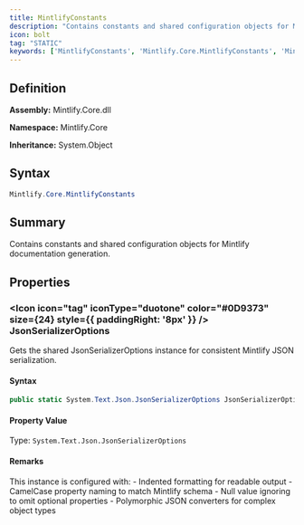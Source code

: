 ```yaml
---
title: MintlifyConstants
description: "Contains constants and shared configuration objects for Mintlify documentation generation."
icon: bolt
tag: "STATIC"
keywords: ['MintlifyConstants', 'Mintlify.Core.MintlifyConstants', 'Mintlify.Core', 'class', 'System.Object']
---
```


## Definition

**Assembly:** Mintlify.Core.dll

**Namespace:** Mintlify.Core

**Inheritance:** System.Object

## Syntax

```csharp
Mintlify.Core.MintlifyConstants
```

## Summary

Contains constants and shared configuration objects for Mintlify documentation generation.

## Properties

### <Icon icon="tag" iconType="duotone" color="#0D9373" size={24} style={{ paddingRight: '8px' }} />  JsonSerializerOptions

Gets the shared JsonSerializerOptions instance for consistent Mintlify JSON serialization.

#### Syntax

```csharp
public static System.Text.Json.JsonSerializerOptions JsonSerializerOptions { get; }
```

#### Property Value

Type: `System.Text.Json.JsonSerializerOptions`

#### Remarks

This instance is configured with:
            - Indented formatting for readable output
            - CamelCase property naming to match Mintlify schema
            - Null value ignoring to omit optional properties
            - Polymorphic JSON converters for complex object types

